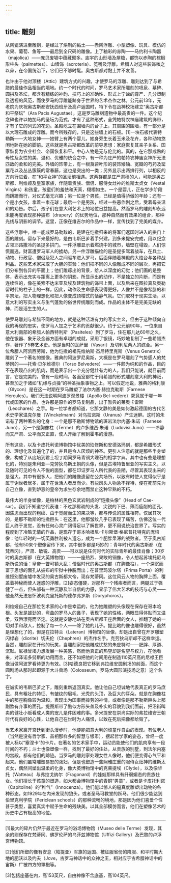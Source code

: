 ```yaml
---
---
---
```

title: 雕刻
---




从陶瓷演进至雕刻，是经过了烘制的黏土——赤陶浮雕、小型塑像、玩具、模仿的水果、葡萄、鱼等——最后到全尺码的雕像。上了釉彩的赤陶——马约利卡陶器（majolica）——庞贝废墟中蕴藏颇多。庙宇的山形墙及屋檐，都饰以赤陶的棕榈形柱头（palmettes）、山墙饰（acroteria）、笕嘴及浮雕。希腊人对这些装饰嗤之以鼻，在帝国统治下，它们已不够时髦。奥古斯都对黏土并不友善。

也许由于他对顶楼（Attic）建筑方式的兴趣，才使罗马的浮雕、雕刻达到了与希腊的最佳作品相当的境地。约一个时代的时间，罗马艺术家所雕刻的喷泉、墓碑、圆拱及圣坛，都含有精练的神韵、技巧上的准确性、形式上宁谧的尊严、几分塑制及透视的风范，而使罗马的浮雕能跻身于世界的艺术杰作之林。公元前13年，元老院为庆祝奥古斯都安抚西班牙及高卢返国时，特下令在战神校场建立“奥古斯都和平祭坛”（Ara Pacis Augustae），这是罗马雕刻遗物中最高贵的一件。这个纪念碑也许以帕加马的圣坛为范式，才有了这种形式，全凭帕特农神庙建筑的饰带，才有了它的列式的花边。圣殿屹立在围墙内的台子上，其周围的围墙，有一部分是以大理石雕成的浮雕。而今所残存的，只是这些墙上的石板。[1]一块石板代表特勒斯——大地女神——她臂上有两个婴儿，她身旁生长着玉米及花卉，各种动物悠闲地卧在她的脚前。这些就是奥古斯都改革的前导思想：家庭恢复其亲子关系、国家恢复为农业社会、帝国恢复和平。中心人物是无与伦比的。真的，在它那成熟的母性及女性的美、温和、优雅的统合之中，有一种为庄严的帕特农神庙女神所无法匹敌的柔和的完美。外墙的饰带上，有一根莨菪叶形的装饰矮轴、宽瓣的芍药及罂粟花以及丛丛簇簇的常春藤，这也是突出的一类；另外显示出两排行列，以相反的方向行进着，在“和平女神”的圣坛前相遇。这两群都是庄严肃穆的人，可能是奥古斯都、利维娅及皇室家族，伴随着贵族、僧侣、服侍女灶神的维斯太贞女（Vestal Virgins）和孩童。孩童们的羞怯和天真，栩栩如生。一个是婴儿，正在学步阶段而蹒跚而行，对仪式毫无兴趣；另一位是个男孩，已经是值得骄傲的年龄；还有一个是小女孩，拿着一束花球；最后一个是男孩，经过一些恶作剧之后，受着母亲温和的劝告。尔后，孩子们在意大利艺术上的地位日益提高。然而罗马的雕刻却永远未能再度表现那种披布（drapery）的优势地位，那种自然而有效果的组合，那种光线与阴影的调节。这里，正像在维吉尔的作品中一样，宣传找到了完美的媒介。

这些浮雕中，唯一能成罗马劲敌的，是建在恺撒归来的将军们返国时进入的拱门上面的雕刻。留存下来最好的，是由韦斯巴芗着手兴建，到多米提安完成，用以纪念占领耶路撒冷的圣提多拱门。一件浮雕显示着燃烧中的城市，墙壁在塌毁，人们惊慌而逃，财富遭罗马军人的掳劫。另一件浮雕描绘的是圣提多驾着战车，在兵士、动物、行政官、僧侣及犯人之间驱车进入罗马，后面伴随着神殿的大烛台与各种战利品。这些艺术家采取了大胆的实验：他们把不同的人像雕成不同的层次，再把它们分布到各异的平面上；他们雕琢出的背景，给人以深度的幻觉；他们画的是整体，表示出充实与距离上更多的阴影。所显示出的动作，不是独立的片断，而是有连续性的，像在美索不达米亚及埃及建筑物的饰带上面，以及后来在图拉真及奥勒留时代的柱子上的一样，因此，动作及生命感表现得更好。人像并不是像希腊的和平祭坛，把人物理想化和把人像变成顶楼式的恬静气氛。它们取材于现实生活，以意大利的写实主义与生气蓬勃的俗世传统雕刻而成。作品的主体不是完美无缺的神，而是活生生的人。

使罗马雕刻与希腊不同的地方，就是这种活泼有力的写实主义，但由于这种倾向自我的再现的忠实，使罗马人加之于艺术的贡献很少。约于公元前90年，一位来自意大利南部的希腊人帕西特利斯（Pasiteles）到了罗马，住在那儿达60年之久，他在银器、象牙及金器方面有卓越的成就，采用了银镜，巧妙地复制了一些希腊杰作，著作了5卷艺术史。他是当时的瓦萨里（Vasari）及切利尼两人的综合。另一位希腊人阿凯西劳斯，他为恺撒的祖先维纳斯·杰尼特里克斯（Venus Genetrix）雕刻了一个著名的塑像。雅典的阿波罗尼奥斯，大概是在罗马雕刻了气势感人的梵蒂冈的——托索·贝尔维德尔（Torso Belvedere）——一件颇为纯和的作品，目的不在表现凸出的肌肉，而是表示出一个充分健壮有力的人。我们只能说，就目前而言，它是完美的。曾有一段时间，各画室都忙于用希腊的形式雕刻意大利的神祇，甚至加之于诸如“机缘与贞操”的神圣抽象事物之上。可以假定地说，雅典的格利康（Glycon）是在这一时期在罗马雕塑了法尔内塞·赫拉克勒斯（Farnese Hercules）。我们无法说明阿波罗观景楼（Apollo Bel-vedere）究竟属于哪一年代或国家的作品，也许那是原作的罗马复制品，出于雅典的莱奥卡雷斯（Leochares）之手。每一位学者都知道，它那文静的美是如何激起德国的古代艺术史学家温克尔曼（Winckelmann）对乌拉诺斯（Uranus）产生迷醉。这时的朱诺有了两种著名的化身：一个是那不勒斯博物馆的斑岩法尔内塞·朱诺（Farnese Juno），另一个是胸像柱（Terme）的卢多维西·朱诺（Ludovisi Juno）——冷静而又严肃、公平而又正直，使人开始了解到霍韦的漫游。

所有这些，以及卡皮托利诺博物馆中优美的珀修斯和安德洛玛刻，都是希腊形式的、理想化及普遍化了的，并且是令人厌烦的神圣。更引人注意的就是那些半身塑像，构成了从庞培到君士坦丁期间罗马青铜大理石的相学字典。其中也有些是理想化的，特别是朱利亚—克劳狄乌斯王朝的头像，但是古埃特鲁里亚的写实主义，以及随时可见的令人不悦的面型，都在印证罗马人所代表的丑陋，尽管其表现出来的是强大。其中有很多人，把他们的雕像遗留在公共场所，以致有时使人觉得似乎是属于谢世者居多，属于在世活人者反而少。有些风头人物急不择待，便在死前先为自己立像，直到妒忌的皇帝为求生存余地而禁止这种早熟的不朽。

最伟大的半身塑像，是柏林的黑色玄武岩制成的“恺撒头像”（Head of Cae-sar）。我们不知道它代表谁：不过那稀疏的头发、尖锐的下巴、薄而瘦削的面孔、因焦思而出现的粗纹、由于觉醒而生的果决等，都与传说的属性相符。仅居其次的，是那不勒斯的恺撒巨头：在这里，他那皱纹几乎已表现了痛苦，仿佛这位一代巨人终于发觉，没有任何心灵广阔得足以了解世界，更不用说统治世界了。写实的程度到了冷酷无情的作品，是现存于哥本哈根尼·卡尔斯堡·格尼普托特克的庞培像：他年轻时的一切英勇胜利被人遗忘，成为一个肥胖呆滞的战败者。至于奥古斯都，他有50来个塑像留传下来，其中很多都是巧妙的：青年时代的奥古斯都（在梵蒂冈），严肃、敏锐、高贵——可以说是任何时代的实际青年的最佳肖像；30岁时的奥古斯都（在大英博物馆）——一座热烈、果敢的铜像，令人想起苏埃托尼乌斯所说的话：皇帝一瞥可镇大乱；僧侣时代的奥古斯都（在胸像柱），一个深沉而富于思想的面孔从披布的牢狱中挣脱而出；在普里玛波尔塔（Prima Porta）的利维娅别墅废墟中发现的奥古斯都大帝，现存梵蒂冈。这位风云人物的胸牌上面，覆盖着神秘而使人迷惑的浮雕，[2]姿态僵硬，对那样一个残疾者而言，两腿过于强健了一点，但头部有一种沉静及半自信的力感，显示了伟大艺术的技巧与心灵——他全然无法忘怀波利克里托斯的德尔弗罗斯（Doryphoros）。

利维娅自己在那位艺术家的心中是幸运的，他为她雕塑的头像现在保存在哥本哈根。头发是雄劲的，弯曲的罗马人的鼻子，表现了她的性格，两眼显得体贴而又温柔，双唇漂亮而坚定。这就是安静地站在奥古斯都王座后面的女人，推翻了她的一切对手和敌人，控制了每一个人——除了她的儿子。提比略的像也雕得很好，虽然是理想化了的，但是在拉特兰（Lateran）博物馆的坐像，却是出自曾在开罗雕塑闪绿岩（diorite）切夫伦（Chephren）的杰作名手。克劳狄乌斯却不这样幸运。当然，雕刻家在开他的玩笑，当雕刻家把他雕成忧愁的朱庇特时——肥胖、厚道、沉默。尼禄曾竭力想发展一种美感，然而他真正的热望却是名望与权力，在他看来，对泽诺多努斯的功用而言，还不如把他的时间用在制造110英尺高的尼禄王巨像当做阿波罗看待更为有效。[3]哈德良把它移到弗拉维安圆剧场的前面，而这个圆剧场从那时起即源于大斗兽场（Colosseum，罗马大圆形演技场之意）这个名字。

在诚实的韦斯巴芗之下，雕刻重新返回真实。他让他自己坦诚地代表真正的罗马庶民，具有粗壮的特征、有皱纹的眉毛、光秃的头顶，及巨大的耳朵。就是在胸像柱中的那座胸像较为温和，表现出为国事而操劳的神情，或者像是那不勒斯巨头上那副煞有介事的面孔。提图斯带了酷似方形头盖及朴实的容貌到我们面前，把沿街叫卖的健壮小贩看成人类的宠儿是件困难的事。多米提安在崇尚实际的弗拉维安王朝时代有良好的心性，让他自己在世时为人痛恨，以致在死后把像都给毁了。

当艺术家离开宫廷到街头漫步时，他便能把意大利的顽童作自由的表现。有位老人（当然是没有哲学家、首相那样多的智慧与银币），摆起哲学家的姿态，曾经一度被人标以“塞涅卡”的卡片。在著名的艺术家手中，运动员能使他们的肌肉享有一段时间的不朽；斗士也像塑像一样，找到了最好的住处，从贵族的别墅，到法尔内塞的宫殿，都有他们的踪迹。当罗马的雕刻家处理女性人像时，他们便变得心气平和起来。他们虽常雕塑易怒的泼妇，但是也塑造一些娴雅庄重的服侍女灶神的维斯太贞女，偶然间塑出温柔的化身，像大英博物馆中的克莱提埃（Clytie），以及像华托（Watteau）与弗拉戈纳尔（Fragonard）的娃娃那样具有纤弱媚态的贵族仕女。他们擅长于孩童的塑造，如大都会博物馆中的青铜“男童”，或者是卡皮托利诺（Capitoline）的“稚气”（Innocenza）。他们能以惊人的逼真度雕塑出动物的各种形态，如1929年在内米发现的狼头，或者圣马可教堂的跃马。他们很少能达到伯里克利学院（Periclean schools）的那种流畅的境地，那是因为他们喜爱个性甚于类型，喜爱真实中赋予生命的残缺美。以其全部模仿而言，他们在塑像艺术的历史中占有极高的地位。



* * *



[1]最大的碎片仍然于最近在罗马的浴场博物馆（Museo delle Terme）发现，其余的则保存在梵蒂冈、佛罗伦萨的乌菲兹博物馆（Uffizi Gallery）及巴黎的卢浮宫博物馆。

[2]他们所塑的像有安息（帕提亚）军旗的返国、被征服省份的降服、和平时期大地的肥沃以及约夫（Jove，古罗马神话中的众神之王，相对应于古希腊神话中的宙斯）广被四方的罩袍等。

[3]包括座基在内，高153英尺，自由神像不含底基，高104英尺。
